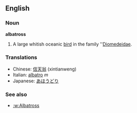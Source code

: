 ==English==
===Noun===
'''albatross'''

#A large whitish oceanic [[bird]] in the family ''[[Diomedeidae]].

===Translations===
*Chinese: [[信天翁]] (xintianweng)
*Italian: [[albatro]] ''m''
*Japanese: [[あほうどり]]

===See also===
*[[:w:Albatross]]